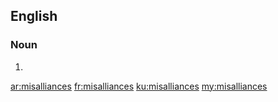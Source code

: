 ==English==

===Noun===
{{head|en|plural}}

# {{plural of|misalliance|lang=en}}

[[ar:misalliances]]
[[fr:misalliances]]
[[ku:misalliances]]
[[my:misalliances]]